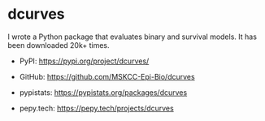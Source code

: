# dcurves

I wrote a Python package that evaluates binary and survival models. It has been downloaded 20k+ times.

-   PyPI: <https://pypi.org/project/dcurves/>

-   GitHub: <https://github.com/MSKCC-Epi-Bio/dcurves>

-   pypistats: <https://pypistats.org/packages/dcurves>

-   pepy.tech: <https://pepy.tech/projects/dcurves>